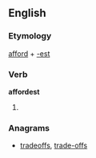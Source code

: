 ==English==

===Etymology===
[[afford]] + [[-est]]

===Verb===
'''affordest'''

# {{context|archaic}} {{second-person singular of|afford}}

===Anagrams===
* [[tradeoffs#English|tradeoffs]], [[trade-offs#English|trade-offs]]